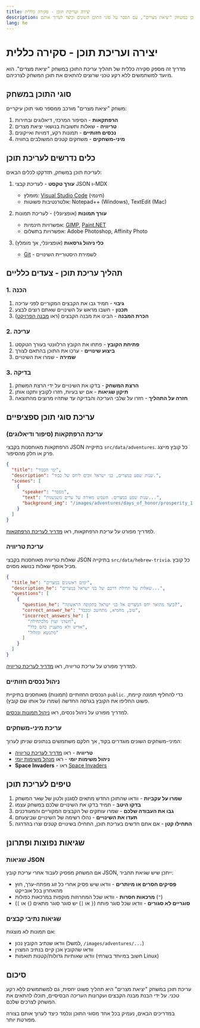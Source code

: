 ```yaml
---
title: יצירה ועריכת תוכן - סקירה כללית
description: מבוא כללי לעריכת תוכן במשחק "יציאת מצרים", עם הסבר על סוגי התוכן השונים וכיצד לערוך אותם
lang: he
---
```


# יצירה ועריכת תוכן - סקירה כללית

מדריך זה מספק סקירה כללית של תהליך עריכת התוכן במשחק "יציאת מצרים". הוא מיועד למשתמשים ללא רקע טכני שרוצים להתאים את תוכן המשחק לצרכיהם.

## סוגי התוכן במשחק

משחק "יציאת מצרים" מורכב ממספר סוגי תוכן עיקריים:

1. **הרפתקאות** - הסיפור המרכזי, דיאלוגים ובחירות
2. **טריוויה** - שאלות ותשובות בנושאי יציאת מצרים
3. **נכסים חזותיים** - תמונות רקע, דמויות ואייקונים
4. **מיני-משחקים** - משחקים קטנים המשולבים בחוויה

## כלים נדרשים לעריכת תוכן

לעריכת תוכן במשחק, תזדקקו לכלים הבאים:

1. **עורך טקסט** - לעריכת קבצי JSON ו-MDX
   * מומלץ: [Visual Studio Code](https://code.visualstudio.com/) (חינמי)
   * אלטרנטיבות פשוטות: Notepad++ (Windows), TextEdit (Mac)

2. **עורך תמונות** (אופציונלי) - לעריכת תמונות
   * אפשרויות חינמיות: [GIMP](https://www.gimp.org/), [Paint.NET](https://www.getpaint.net/)
   * אפשרויות בתשלום: Adobe Photoshop, Affinity Photo

3. **כלי ניהול גרסאות** (אופציונלי, אך מומלץ)
   * [Git](https://git-scm.com/) - לשמירת היסטוריית השינויים

## תהליך עריכת תוכן - צעדים כלליים

### 1. הכנה

1. **גיבוי** - תמיד גבו את הקבצים המקוריים לפני עריכה
2. **תכנון** - חשבו מראש על השינויים שאתם רוצים לבצע
3. **הכרת המבנה** - הבינו את מבנה הקבצים (ראו [מבנה הפרויקט](/docs/project-structure))

### 2. עריכה

1. **פתיחת הקובץ** - פתחו את הקובץ הרלוונטי בעורך הטקסט
2. **ביצוע שינויים** - ערכו את התוכן בהתאם לצורך
3. **שמירה** - שמרו את השינויים

### 3. בדיקה

1. **הרצת המשחק** - בדקו את השינויים על ידי הרצת המשחק
2. **תיקון שגיאות** - אם יש בעיות, חזרו לקובץ ותקנו אותן
3. **חזרה על התהליך** - חזרו על שלבי העריכה והבדיקה עד שתהיו מרוצים מהתוצאה

## עריכת סוגי תוכן ספציפיים

### עריכת הרפתקאות (סיפור ודיאלוגים)

הרפתקאות מאוחסנות בקבצי JSON בתיקייה `src/data/adventures`. כל קובץ מייצג פרק או חלק מהסיפור.

```json
{
  "title": "ימי הכבוד",
  "description": "שנות שפע במצרים, בני ישראל זוכים ליחס של כבוד.",
  "scenes": [
    {
      "speaker": "מספר",
      "text": "שנות שפע במצרים. השמש מאירה על ערים משגשגות...",
      "background_img": "/images/adventures/days_of_honor/prosperity_1.png"
    }
  ]
}
```

למדריך מפורט על עריכת הרפתקאות, ראו [מדריך לעריכת הרפתקאות](/docs/adventure-editing).

### עריכת טריוויה

שאלות טריוויה מאוחסנות בקבצי JSON בתיקייה `src/data/hebrew-trivia`. כל קובץ מכיל אוסף שאלות בנושא מסוים.

```json
{
  "title_he": "ימים ראשונים במצרים",
  "description_he": "שאלות על תחילת דרכם של בני ישראל במצרים...",
  "questions": [
    {
      "question_he": "כיצד מתואר יחס המצרים אל בני ישראל בתקופה הראשונה?",
      "correct_answer_he": "טוב, מחמיא, מתחשב ומכבד",
      "incorrect_answers_he": [
        "חשדני ועוין מלכתחילה",
        "אדיש ולא מתעניין בהם כלל",
        "מתנשא ומזלזל"
      ]
    }
  ]
}
```

למדריך מפורט על עריכת טריוויה, ראו [מדריך לעריכת טריוויה](/docs/trivia-editing).

### ניהול נכסים חזותיים

הנכסים החזותיים (תמונות) מאוחסנים בתיקיית `public`. כדי להחליף תמונה קיימת, פשוט החליפו את הקובץ בגרסה החדשה (שמרו על אותו שם קובץ).

למדריך מפורט על ניהול נכסים, ראו [ניהול תמונות ונכסים](/docs/asset-management).

### עריכת מיני-משחקים

המיני-משחקים השונים מוגדרים בקוד, אך חלקם משתמשים בנתונים שניתן לערוך:

- **טריוויה** - ראו [מדריך לעריכת טריוויה](/docs/trivia-editing)
- **ניהול משימות יומי** - ראו [מנהל משימות יומי](/docs/daily-task-manager)
- **Space Invaders** - ראו [Space Invaders](/docs/space-invaders)

## טיפים לעריכת תוכן

1. **שמרו על עקביות** - וודאו שהתוכן החדש מתאים לסגנון ולטון של שאר המשחק
2. **בדקו היטב** - תמיד בדקו את השינויים שלכם במשחק עצמו
3. **גבו את העבודה שלכם** - שמרו עותקים של הקבצים המקוריים והמעודכנים
4. **תעדו את השינויים** - נהלו רשימה של השינויים שביצעתם
5. **התחילו קטן** - אם אתם חדשים בעריכת תוכן, התחילו בשינויים קטנים וצרו בהדרגה

## שגיאות נפוצות ופתרונן

### שגיאות JSON

אם המשחק מפסיק לעבוד אחרי עריכת קובץ JSON, ייתכן שיש שגיאת תחביר:

- **פסיקים חסרים או מיותרים** - וודאו שיש פסיק אחרי כל זוג מפתח-ערך, חוץ מהאחרון בכל אובייקט
- **מרכאות חסרות** - וודאו שכל המחרוזות מוקפות במרכאות כפולות (`"`)
- **סוגריים לא סגורים** - וודאו שכל סוגר פותח (`{` או `[`) יש סוגר סוגר מתאים (`}` או `]`)

### שגיאות נתיבי קבצים

אם תמונות לא מוצגות:
- וודאו שנתיב הקובץ נכון (למשל, `/images/adventures/...`)
- וודאו שהקובץ אכן קיים בנתיב המצוין
- וודאו שאותיות גדולות/קטנות תואמות (חשוב במיוחד בשרתי Linux)

## סיכום

עריכת תוכן במשחק "יציאת מצרים" היא תהליך פשוט יחסית, גם למשתמשים ללא רקע טכני. על ידי הבנת מבנה הקבצים ועקרונות העריכה הבסיסיים, תוכלו להתאים את המשחק לצרכים שלכם.

במדריכים הבאים, נעמיק בכל אחד מסוגי התוכן ונלמד כיצד לערוך אותם בצורה מפורטת יותר.
